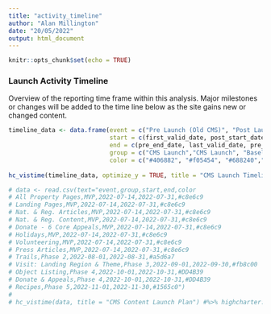 ```yaml
---
title: "activity_timeline"
author: "Alan Millington"
date: "20/05/2022"
output: html_document
---
```


```r
knitr::opts_chunk$set(echo = TRUE)
```

### Launch Activity Timeline

Overview of the reporting time frame within this analysis. Major milestones or changes will be added to the time line below as the site gains new or changed content.
```r
timeline_data <- data.frame(event = c("Pre Launch (Old CMS)", "Post Launch (New CMS)", "Pre Baseline", "Post Baseline"),
                            start = c(first_valid_date, post_start_date, pre_end_date_30, launch_date_start),
                            end = c(pre_end_date, last_valid_date, pre_end_date, last_valid_date),
                            group = c("CMS Launch","CMS Launch", "Baseline", "Baseline"),
                            color = c("#406882", "#f05454", "#688240","#688240"))
                            
hc_vistime(timeline_data, optimize_y = TRUE, title = "CMS Launch Timeline - GANTT") %>% highcharter::hc_size(height = 250) 

# data <- read.csv(text="event,group,start,end,color
# All Property Pages,MVP,2022-07-14,2022-07-31,#c8e6c9
# Landing Pages,MVP,2022-07-14,2022-07-31,#c8e6c9
# Nat. & Reg. Articles,MVP,2022-07-14,2022-07-31,#c8e6c9
# Nat. & Reg. Content,MVP,2022-07-14,2022-07-31,#c8e6c9
# Donate - 6 Core Appeals,MVP,2022-07-14,2022-07-31,#c8e6c9
# Holidays,MVP,2022-07-14,2022-07-31,#c8e6c9
# Volunteering,MVP,2022-07-14,2022-07-31,#c8e6c9
# Press Articles,MVP,2022-07-14,2022-07-31,#c8e6c9
# Trails,Phase 2,2022-08-01,2022-08-31,#a5d6a7
# Visit: Landing Region & Theme,Phase 3,2022-09-01,2022-09-30,#fb8c00
# Object Listing,Phase 4,2022-10-01,2022-10-31,#DD4B39
# Donate & Appeals,Phase 4,2022-10-01,2022-10-31,#DD4B39
# Recipes,Phase 5,2022-11-01,2022-11-30,#1565c0")
#                            
# hc_vistime(data, title = "CMS Content Launch Plan") #%>% highcharter::hc_size(height = 500)


```

